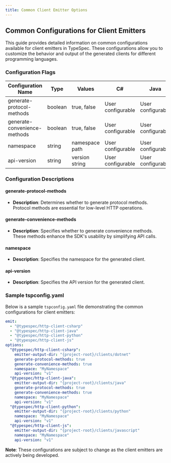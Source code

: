 ```yaml
---
title: Common Client Emitter Options
---
```



## Common Configurations for Client Emitters

This guide provides detailed information on common configurations available for client emitters in TypeSpec. These configurations allow you to customize the behavior and output of the generated clients for different programming languages.

### Configuration Flags

| **Configuration Name**       | **Type** | **Values**     | **C#**            | **Java**          | **Python**        | **JS**            |
| ---------------------------- | -------- | -------------- | ----------------- | ----------------- | ----------------- | ----------------- |
| generate-protocol-methods    | boolean  | true, false    | User configurable | User configurable | Not used          | Not used          |
| generate-convenience-methods | boolean  | true, false    | User configurable | User configurable | Not used          | Not used          |
| namespace                    | string   | namespace path | User configurable | User configurable | User configurable | User configurable |
| api-version                  | string   | version string | User configurable | User configurable | User configurable | User configurable |

### Configuration Descriptions

#### generate-protocol-methods

- **Description**: Determines whether to generate protocol methods. Protocol methods are essential for low-level HTTP operations.

#### generate-convenience-methods

- **Description**: Specifies whether to generate convenience methods. These methods enhance the SDK's usability by simplifying API calls.

#### namespace

- **Description**: Specifies the namespace for the generated client.

#### api-version

- **Description**: Specifies the API version for the generated client.

### Sample tspconfig.yaml

Below is a sample `tspconfig.yaml` file demonstrating the common configurations for client emitters:

```yaml
emit:
  - "@typespec/http-client-csharp"
  - "@typespec/http-client-java"
  - "@typespec/http-client-python"
  - "@typespec/http-client-js"
options:
  "@typespec/http-client-csharp":
    emitter-output-dir: "{project-root}/clients/dotnet"
    generate-protocol-methods: true
    generate-convenience-methods: true
    namespace: "MyNamespace"
    api-version: "v1"
  "@typespec/http-client-java":
    emitter-output-dir: "{project-root}/clients/java"
    generate-protocol-methods: true
    generate-convenience-methods: true
    namespace: "MyNamespace"
    api-version: "v1"
  "@typespec/http-client-python":
    emitter-output-dir: "{project-root}/clients/python"
    namespace: "MyNamespace"
    api-version: "v1"
  "@typespec/http-client-js":
    emitter-output-dir: "{project-root}/clients/javascript"
    namespace: "MyNamespace"
    api-version: "v1"
```

<Aside>

**Note**: These configurations are subject to change as the client emitters are actively being developed.

</Aside>
